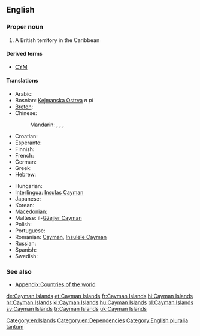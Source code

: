 ==English==
{{wikipedia}}

===Proper noun===
{{head|en|proper noun|head=[[cayman|Cayman]] [[island|Islands]]}}

# A British territory in the Caribbean

====Derived terms====

* [[CYM]]

====Translations====
{{trans-top|British territory in the Caribbean}}
* Arabic: {{t-|ar|جزر كايمان|f|p|tr=júzur kaaymaan|sc=Arab}}
* Bosnian: [[Kejmanska Ostrva]] ''n pl''
* [[Breton]]: {{t-|br|Inizi Cayman}}
* Chinese:
*: Mandarin: {{t|cmn|開曼群島|sc=Hani}}, {{t|cmn|开曼群岛|tr=Kāimàn Qúndǎo|sc=Hani}}, {{t|cmn|凱門群島|sc=Hani}}, {{t|cmn|凯门群岛|tr=Kǎimén Qúndǎo|sc=Hani}}
* Croatian: {{t-|hr|Kajmanski otoci}}
* Esperanto: {{t-|eo|Kajmaninsuloj}}
* Finnish: {{t-|fi|Caymansaaret}}
* French: {{t-|fr|Îles Caïmans|f|p}}
* German: {{t-|de|Kaimaninseln|f|p}}
* Greek: {{t-|el|Νησιά Κέυμαν}}
* Hebrew: {{t-|he|איי קיימן|tr=iyey kayman|sc=Hebr}}
{{trans-mid}}
* Hungarian: {{t+|hu|Kajmán-szigetek}}
* [[Interlingua]]: [[Insulas Cayman]]
* Japanese: {{t-|ja|ケイマン諸島|tr=Keiman shotō|sc=Jpan}}
* Korean: {{t-|ko|케이맨 제도|tr=Keimaen jedo|sc=Kore}}
* [[Macedonian]]: {{t-|mk|Кајмански Острови|p|tr=Kájmanski Óstrovi}}
* Maltese: il-[[Gżejjer Cayman]]
* Polish: {{t+|pl|Kajmany}}
* Portuguese: {{t+|pt|Ilhas Cayman}}
* Romanian: [[Cayman]], [[Insulele Cayman]] {{m}}
* Russian: {{t-|ru|Каймановы острова|m|p|tr=Kajmánovy ostrová|sc=Cyrl}}
* Spanish: {{t+|es|Islas Caimán|f|p}}
* Swedish: {{t+|sv|Caymanöarna}}
{{trans-bottom}}

===See also===
* [[Appendix:Countries of the world]]

[[Category:en:Islands]]
[[Category:en:Dependencies]]
[[Category:English pluralia tantum]]

[[de:Cayman Islands]]
[[et:Cayman Islands]]
[[fr:Cayman Islands]]
[[hi:Cayman Islands]]
[[hr:Cayman Islands]]
[[kl:Cayman Islands]]
[[hu:Cayman Islands]]
[[pl:Cayman Islands]]
[[sv:Cayman Islands]]
[[tr:Cayman Islands]]
[[uk:Cayman Islands]]